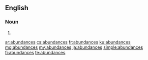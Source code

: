 ==English==

===Noun===
{{head|en|noun plural form}}

# {{plural of|abundance|lang=en}}

[[ar:abundances]]
[[cs:abundances]]
[[fr:abundances]]
[[ku:abundances]]
[[mg:abundances]]
[[my:abundances]]
[[ja:abundances]]
[[simple:abundances]]
[[fi:abundances]]
[[te:abundances]]